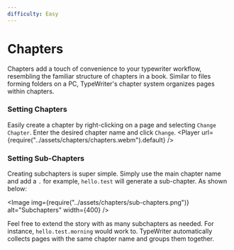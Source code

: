 ```yaml
---
difficulty: Easy
---
```



# Chapters

Chapters add a touch of convenience to your typewriter workflow, resembling the familiar structure of chapters in a book. Similar to files forming folders on a PC, TypeWriter's chapter system organizes pages within chapters.

### Setting Chapters
Easily create a chapter by right-clicking on a page and selecting `Change Chapter`. Enter the desired chapter name and click `Change`.
<Player url={require("../assets/chapters/chapters.webm").default} />

### Setting Sub-Chapters
Creating subchapters is super simple. Simply use the main chapter name and add a `.` for example, `hello.test` will generate a sub-chapter. As shown below:

<Image img={require("../assets/chapters/sub-chapters.png")} alt="Subchapters" width={400} />


Feel free to extend the story with as many subchapters as needed. For instance, `hello.test.morning` would work to. TypeWriter automatically collects pages with the same chapter name and groups them together.



